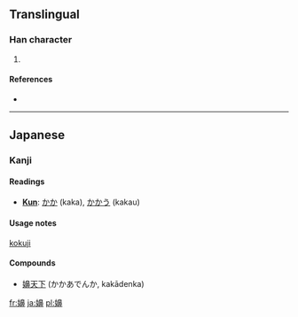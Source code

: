 ==Translingual==

===Han character===
{{Han char|rn=38|rad=女|as=14|sn=17|four=|canj=女竹山中 (VHUL)}}

# {{defn|Han|sort=女14}}

====References====
* {{Han ref|kx=0273.171|dkj=06849|hdz=21087.081|uh=5B36|ud=23350}}

----

==Japanese==

===Kanji===

====Readings====
* '''[[Kun]]''': [[かか]] (kaka), [[かかう]] (kakau)

====Usage notes====
[[kokuji]]

====Compounds====
* [[嬶天下]] (かかあでんか, kakādenka)

[[fr:嬶]]
[[ja:嬶]]
[[pl:嬶]]